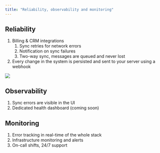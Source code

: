 ```yaml
---
title: "Reliability, observability and monitoring"
---
```


## Reliability

1. Billing & CRM integrations  
   1. Sync retries for network errors  
   2. Notification on sync failures  
   3. Two-way sync, messages are queued and never lost
2. Every change in the system is persisted and sent to your server using a webhook

![](/images/89a4d9f-image_14.png)

## Observability

1. Sync errors are visible in the UI
2. Dedicated health dashboard (coming soon)

## Monitoring

1. Error tracking in real-time of the whole stack
2. Infrastructure monitoring and alerts
3. On-call shifts, 24/7 support